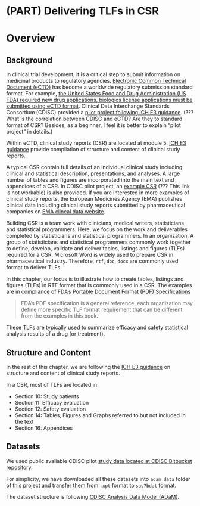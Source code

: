 # (PART) Delivering TLFs in CSR {-}

# Overview

## Background

In clinical trial development, it is a critical step to submit information on medicinal products to regulatory agencies. [Electronic Common Technical Document (eCTD)](https://en.wikipedia.org/wiki/Electronic_common_technical_document) 
has become a worldwide regulatory submission standard format. 
For example, [the United States Food and Drug Administration (US FDA) required new drug applications, biologics license applications must be submitted using eCTD format](https://www.fda.gov/drugs/electronic-regulatory-submission-and-review/electronic-common-technical-document-ectd). Clinical Data Interchange Standards Consortium (CDISC) provided a 
[pilot project
following ICH E3 guidance](https://bitbucket.cdisc.org/projects/CED/repos/sdtm-adam-pilot-project/browse).
(??? What is the correlation between CDISC and eCTD? Are they to standard format of CSR? Besides, as a beginner, I feel it is better to explain "pilot project" in details.)

Within eCTD, clinical study reports (CSR) are located at module 5. 
[ICH E3 guidance](https://www.ich.org/page/efficacy-guidelines) provide 
compilation of structure and content of clinical study reports.

A typical CSR contain full details of an individual clinical study 
including clinical and statistical description, presentations, and analyses. 
A large number of tables and figures are incorporated into the main text and appendices 
of a CSR. In CDISC pilot project, an [example CSR](file:///C:/Users/zhanyilo/OneDrive%20-%20Merck%20Sharp%20&%20Dohme,%20Corp/Desktop/cdiscpilot01.pdf) (??? This link is not workable)
is also provided. If you are interested in more examples of clinical study reports, 
the European Medicines Agency (EMA) publishes clinical data including 
clinical study reports submitted by pharmaceutical companies 
on [EMA clincal data website](https://clinicaldata.ema.europa.eu/web/cdp/home).  

Building CSR is a team work with clinicians, medical writers, statisticians and statistical programmers.
Here, we focus on the work and deliverables completed by statisticians and statistical programmers. 
In an organization, A group of statisticians and statistical programmers commonly work together to 
define, develop, validate and deliver tables, listings and figures (TLFs) required for a CSR.
Microsoft Word is widely used to prepare CSR in pharmaceutical industry. 
Therefore, `rtf`, `doc`, `docx` are commonly used format to deliver TLFs. 

In this chapter, our focus is to illustrate how to create tables, listings and figures (TLFs) in RTF format 
that is commonly used in a CSR. The examples are in compliance of 
[FDA's Portable Document Format (PDF) Specifications](https://www.fda.gov/media/76797/download)

> FDA's PDF specification is a general reference, each organization may define 
> more specific TLF format requirement that can be different from the examples in this book. 

These TLFs are typically used to summarize efficacy and safety statistical analysis results of a drug (or treatment).  

## Structure and Content

In the rest of this chapter, we are following the [ICH E3 guidance](https://www.ich.org/page/efficacy-guidelines) on 
structure and content of clinical study reports. 

In a CSR, most of TLFs are located in 

- Section 10: Study patients 
- Section 11: Efficacy evaluation
- Section 12: Safety evaluation 
- Section 14: Tables, Figures and Graphs referred to but not included in the text
- Section 16: Appendices

## Datasets

We used public available CDISC pilot [study data located at CDISC Bitbucket repository](https://bitbucket.cdisc.org/projects/CED/repos/sdtm-adam-pilot-project/browse/updated-pilot-submission-package/900172/m5/datasets/cdiscpilot01/analysis/adam/datasets).

For simplicity, we have downloaded all these datasets into `adam_data` folder of 
this project and transfer them from `.xpt` format to `sas7bdat` format. 

The dataset structure is following [CDISC Analysis Data Model (ADaM)](https://www.cdisc.org/standards/foundational/adam). 

